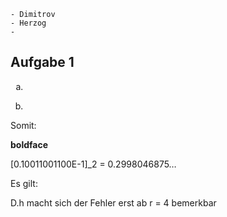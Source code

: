 ```
- Dimitrov
- Herzog
- 
```


## Aufgabe 1

a) 

\begin{align*}
[0.5731E5]_8 &= (5 \times 8^{-1} + 7 \times 8^{-2} + 3 \times 8^{-3} + 1 \times 8^{-4}) \times 8^5 \\
             &= 20480 + 3584 + 192 + 8 \\
             &= 24264 \\
             &= [0.24264E5]_{10} \in \mathbb{F}(10, 5, 1) 
\end{align*}

b) 

\begin{align*}
&0.3 \times 2 = 0.6 &&m_1 = 0 \\
&0.6 \times 2 = l.2 &&m_1 = 1 \\
&0.2 \times 2 = 0.4 &&m_1 = 0 \\
&0.4 \times 2 = 0.8 &&m_1 = 0 \\
&0.8 \times 2 = 1.6 &&m_1 = 1 \\
&0.6 \times 2 = 1.2 &&m_1 = 0 \\
&\ldots
\end{align*}

Somit:

**boldface**

<!-- \begin{align*}
0.3 &= [0.0100110011001\ldots]_2 \\
    &= [0.100110011001E^{-1}]_2 \\
    &= [0.10011001100E^{-1}]_2 \tag*{\text{Abrunden } r=11}
\end{align*} -->


\begin{align*}
0.3 &= [0.0100110011001\ldots]_2 \\
    &= [0.100110011001\ldots E-1]_2 \\
    &= [0.10011001100E-1]_2 \tag{abrunden r = 11} \\
    &\in \mathbb{F}(2, 11, 2)
\end{align*}



[0.10011001100E-1]_2 = 0.2998046875...

Es gilt:

\begin{align*}
&r=1\quad &&0.\underline{2}998046875  = 0.3   = 0.3\\
&r=2\quad &&0.\underline{29}98046875  = 0.30  = 0.3\\
&r=3\quad &&0.\underline{299}8046875  = 0.300 = 0.3\\
&r=4\quad &&0.\underline{2998}046875  = 0.2998 \neq\ 0.3
\end{align*}

D.h macht sich der Fehler erst ab r = 4 bemerkbar

